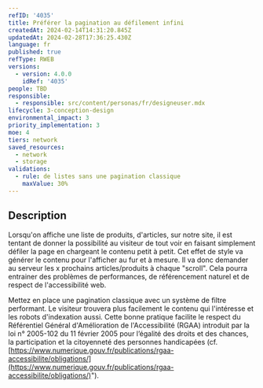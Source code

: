 ```yaml
---
refID: '4035'
title: Préférer la pagination au défilement infini
createdAt: 2024-02-14T14:31:20.845Z
updatedAt: 2024-02-28T17:36:25.430Z
language: fr
published: true
refType: RWEB
versions:
  - version: 4.0.0
    idRef: '4035'
people: TBD
responsible:
  - responsible: src/content/personas/fr/designeuser.mdx
lifecycle: 3-conception-design
environmental_impact: 3
priority_implementation: 3
moe: 4
tiers: network
saved_resources:
  - network
  - storage
validations:
  - rule: de listes sans une pagination classique
    maxValue: 30%
---
```


## Description

Lorsqu'on affiche une liste de produits, d'articles, sur notre site, il est tentant de donner la possibilité au visiteur de tout voir en faisant simplement défiler la page en chargeant le contenu petit à petit.
Cet effet de style va générer le contenu pour l'afficher au fur et à mesure. Il va donc demander au serveur les x prochains articles/produits à chaque "scroll". Cela pourra entrainer des problèmes de performances, de référencement naturel et de respect de l'accessibilité web.

Mettez en place une pagination classique avec un système de filtre performant. Le visiteur trouvera plus facilement le contenu qui l'intéresse et les robots d'indexation aussi.
Cette bonne pratique facilite le respect du Référentiel Général d'Amélioration de l'Accessibilité (RGAA) introduit par la loi n° 2005-102 du 11 février 2005 pour l’égalité des droits et des chances, la participation et la citoyenneté des personnes handicapées  (cf. [https://www.numerique.gouv.fr/publications/rgaa-accessibilite/obligations/](https://www.numerique.gouv.fr/publications/rgaa-accessibilite/obligations/)").
